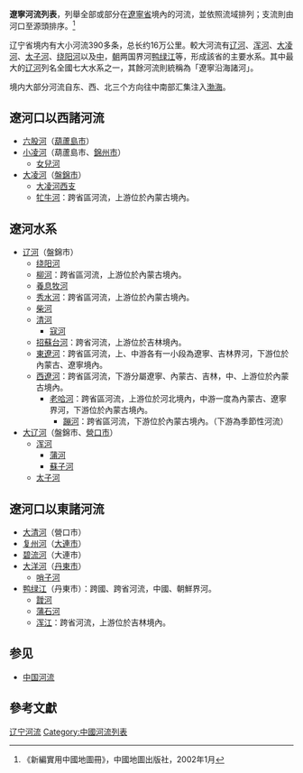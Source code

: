 '''遼寧河流列表'''，列舉全部或部分在[[遼寧省|遼寧省]]境內的河流，並依照流域排列；支流則由河口至源頭排序。<ref>《新編實用中國地圖冊》，中國地圖出版社，2002年1月</ref>

辽宁省境内有大小河流390多条，总长约16万公里。較大河流有[[辽河|辽河]]、[[浑河|浑河]]、[[大凌河|大凌河]]、[[太子河|太子河]]、[[绕阳河|绕阳河]]以及[[中华人民共和国|中]]，[[朝鲜民主主义人民共和国|朝]]两国界河[[鸭绿江|鸭绿江]]等，形成該省的主要水系。其中最大的[[辽河|辽河]]列名全國七大水系之一，其餘河流則統稱為「遼寧沿海諸河」。

境内大部分河流自东、西、北三个方向往中南部汇集注入[[渤海|渤海]]。

==遼河口以西諸河流==
*[[六股河|六股河]]（[[葫蘆島市|葫蘆島市]]）
*[[小凌河|小凌河]]（葫蘆島市、[[錦州市|錦州市]]）
**[[女兒河|女兒河]]
*[[大凌河|大凌河]]（[[盤錦市|盤錦市]]）
**[[大凌河西支|大凌河西支]]
**[[牤牛河_(大凌河)|牤牛河]]：跨省區河流，上游位於內蒙古境內。

==遼河水系==
*[[辽河|辽河]]（盤錦市）
**[[绕阳河|绕阳河]]
**[[柳河_(辽河)|柳河]]：跨省區河流，上游位於內蒙古境內。
**[[養息牧河|養息牧河]]
**[[秀水河|秀水河]]：跨省區河流，上游位於內蒙古境內。
**[[柴河|柴河]]
**[[清河_(辽河)|清河]]
***[[寇河|寇河]]
**[[招蘇台河|招蘇台河]]：跨省河流，上游位於吉林境內。
**[[東遼河|東遼河]]：跨省區河流，上、中游各有一小段為遼寧、吉林界河，下游位於內蒙古、遼寧境內。
**[[西遼河|西遼河]]：跨省區河流，下游分屬遼寧、內蒙古、吉林，中、上游位於內蒙古境內。
***[[老哈河|老哈河]]：跨省區河流，上游位於河北境內，中游一度為內蒙古、遼寧界河，下游位於內蒙古境內。
****[[蹦河|蹦河]]：跨省區河流，下游位於內蒙古境內。（下游為季節性河流）
*[[大辽河|大辽河]]（盤錦市、[[營口市|營口市]]）
**[[浑河|浑河]]
***[[蒲河|蒲河]]
***[[蘇子河|蘇子河]]
**[[太子河|太子河]]

==遼河口以東諸河流==
*[[大清河_(渤海)|大清河]]（營口市）
*[[复州河|复州河]]（[[大連市|大連市]]）
*[[碧流河|碧流河]]（大連市）
*[[大洋河_(黃海)|大洋河]]（[[丹東市|丹東市]]）
**[[哨子河|哨子河]]
*[[鸭绿江|鸭绿江]]（丹東市）：跨國、跨省河流，中國、朝鮮界河。
**[[靉河|靉河]]
**[[蒲石河|蒲石河]]
**[[浑江|浑江]]：跨省河流，上游位於吉林境內。

==参见==
* [[中国河流|中国河流]]

==參考文獻==
{{reflist}}

{{中国河流}}

[[Category:辽宁河流|]]
[[Category:中國河流列表|Category:中國河流列表]]